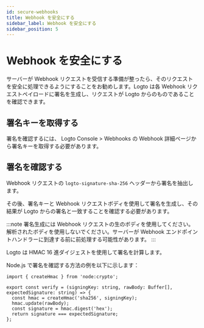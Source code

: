 ```yaml
---
id: secure-webhooks
title: Webhook を安全にする
sidebar_label: Webhook を安全にする
sidebar_position: 5
---
```


# Webhook を安全にする

サーバーが Webhook リクエストを受信する準備が整ったら、そのリクエストを安全に処理できるようにすることをお勧めします。Logto は各 Webhook リクエストペイロードに署名を生成し、リクエストが Logto からのものであることを確認できます。

## 署名キーを取得する

署名を確認するには、<CloudLink to="/webhooks"> Logto Console > Webhooks</CloudLink> の Webhook 詳細ページから署名キーを取得する必要があります。

## 署名を確認する

Webhook リクエストの `logto-signature-sha-256` ヘッダーから署名を抽出します。

その後、署名キーと Webhook リクエストボディを使用して署名を生成し、その結果が Logto からの署名と一致することを確認する必要があります。

:::note
署名生成には Webhook リクエストの生のボディを使用してください。解析されたボディを使用しないでください。サーバーが Webhook エンドポイントハンドラーに到達する前に前処理する可能性があります。
:::

Logto は HMAC 16 進ダイジェストを使用して署名を計算します。

Node.js で署名を確認する方法の例を以下に示します：

```tsx
import { createHmac } from 'node:crypto';

export const verify = (signingKey: string, rawBody: Buffer[], expectedSignature: string) => {
  const hmac = createHmac('sha256', signingKey);
  hmac.update(rawBody);
  const signature = hmac.digest('hex');
  return signature === expectedSignature;
};
```
